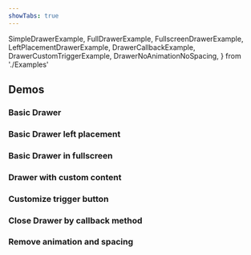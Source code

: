 ```yaml
---
showTabs: true
---
```


  SimpleDrawerExample,
  FullDrawerExample,
  FullscreenDrawerExample,
  LeftPlacementDrawerExample,
  DrawerCallbackExample,
  DrawerCustomTriggerExample,
  DrawerNoAnimationNoSpacing,
} from './Examples'

## Demos

### Basic Drawer

<SimpleDrawerExample />

### Basic Drawer left placement

<LeftPlacementDrawerExample />

### Basic Drawer in fullscreen

<FullscreenDrawerExample />

### Drawer with custom content

<FullDrawerExample />

### Customize trigger button

<DrawerCustomTriggerExample />

### Close Drawer by callback method

<DrawerCallbackExample />

### Remove animation and spacing

<DrawerNoAnimationNoSpacing />
